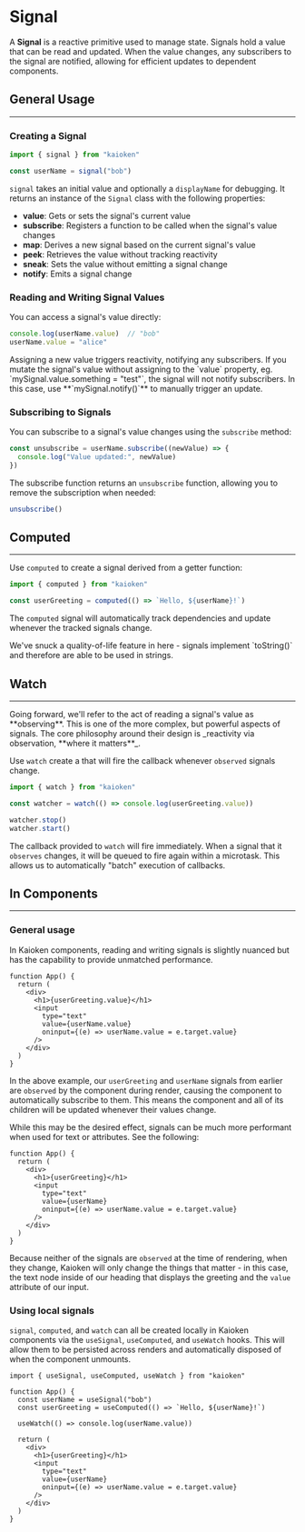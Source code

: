 
# Signal

A **Signal** is a reactive primitive used to manage state. 
Signals hold a value that can be read and updated. 
When the value changes, any subscribers to the signal are notified, 
allowing for efficient updates to dependent components.

## General Usage

----

### Creating a Signal

```ts
import { signal } from "kaioken"

const userName = signal("bob")
```

`signal` takes an initial value and optionally a `displayName` 
for debugging. It returns an instance of the `Signal` class with the 
following properties:

- **value**: Gets or sets the signal's current value
- **subscribe**: Registers a function to be called when the signal's value changes
- **map**: Derives a new signal based on the current signal's value
- **peek**: Retrieves the value without tracking reactivity
- **sneak**: Sets the value without emitting a signal change
- **notify**: Emits a signal change

### Reading and Writing Signal Values

You can access a signal's value directly:

```ts
console.log(userName.value)  // "bob"
userName.value = "alice"
```
<CalloutBlock>
  Assigning a new value triggers reactivity, notifying any subscribers.
  If you mutate the signal's value without assigning to the `value` property, 
  eg. `mySignal.value.something = "test"`, the signal will not notify subscribers. 
  In this case, use **`mySignal.notify()`** to manually trigger an update.
</CalloutBlock>

### Subscribing to Signals

You can subscribe to a signal's value changes using the `subscribe` method:

```ts
const unsubscribe = userName.subscribe((newValue) => {
  console.log("Value updated:", newValue)
})
```

The subscribe function returns an `unsubscribe` function, 
allowing you to remove the subscription when needed:

```ts
unsubscribe()
```

## Computed

---

Use `computed` to create a signal derived from a getter function:

```ts
import { computed } from "kaioken"

const userGreeting = computed(() => `Hello, ${userName}!`)
```

The `computed` signal will automatically track dependencies and 
update whenever the tracked signals change.

<CalloutBlock variant="info">
  We've snuck a quality-of-life feature in here - signals 
implement `toString()` and therefore are able to be used in strings.
</CalloutBlock>

## Watch

---

<CalloutBlock>
  Going forward, we'll refer to the act of reading a signal's value 
  as **observing**. This is one of the more complex, but powerful 
  aspects of signals. The core philosophy around their design is 
  _reactivity via observation, **where it matters**_.
</CalloutBlock>

Use `watch` create a <CodePreview data={watchEffectTypePreview} /> that 
will fire the callback whenever `observed` signals change.
```ts
import { watch } from "kaioken"

const watcher = watch(() => console.log(userGreeting.value))

watcher.stop()
watcher.start()
```
The callback provided to `watch` will fire immediately. 
When a signal that it `observes` changes, it will be queued to fire again 
within a <ExternalLink href="https://developer.mozilla.org/en-US/docs/Web/API/Window/queueMicrotask">microtask</ExternalLink>. 
This allows us to automatically "batch" execution of callbacks.

## In Components

----

### General usage

In Kaioken components, reading and writing signals is slightly nuanced
but has the capability to provide unmatched performance.

```tsx
function App() {
  return (
    <div>
      <h1>{userGreeting.value}</h1>
      <input 
        type="text" 
        value={userName.value} 
        oninput={(e) => userName.value = e.target.value} 
      />
    </div>
  )
}
```

In the above example, our `userGreeting` and `userName` signals from earlier 
are `observed` by the component during render, causing the component to 
automatically subscribe to them. This means the component and all of its 
children will be updated whenever their values change.

While this may be the desired effect, signals can be much more performant
when used for text or attributes. See the following: 

```tsx
function App() {
  return (
    <div>
      <h1>{userGreeting}</h1>
      <input 
        type="text" 
        value={userName} 
        oninput={(e) => userName.value = e.target.value} 
      />
    </div>
  )
}
```

Because neither of the signals are `observed` at the time of rendering, 
when they change, Kaioken will only change the things that matter - in 
this case, the text node inside of our heading that displays the 
greeting and the `value` attribute of our input. 


### Using local signals

`signal`, `computed`, and `watch` can all be created locally in Kaioken 
components via the `useSignal`, `useComputed`, and `useWatch` hooks. 
This will allow them to be persisted across renders and automatically 
disposed of when the component unmounts.


```tsx
import { useSignal, useComputed, useWatch } from "kaioken"

function App() {
  const userName = useSignal("bob")
  const userGreeting = useComputed(() => `Hello, ${userName}!`)

  useWatch(() => console.log(userName.value))

  return (
    <div>
      <h1>{userGreeting}</h1>
      <input 
        type="text" 
        value={userName} 
        oninput={(e) => userName.value = e.target.value} 
      />
    </div>
  )
} 
```